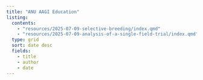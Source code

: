 ```yaml
---
title: "ANU AAGI Education"
listing: 
  contents: 
    - "resources/2025-07-09-selective-breeding/index.qmd"
    - "resources/2025-07-09-analysis-of-a-single-field-trial/index.qmd"
  type: grid
  sort: date desc
  fields: 
    - title
    - author
    - date
---
```



